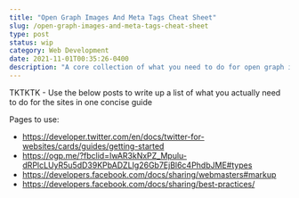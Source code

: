 ```yaml
---
title: "Open Graph Images And Meta Tags Cheat Sheet"
slug: /open-graph-images-and-meta-tags-cheat-sheet
type: post
status: wip
category: Web Development
date: 2021-11-01T00:35:26-0400
description: "A core collection of what you need to do for open graph images for twitter and facebook"
---
```


TKTKTK - Use the below posts to write up a list of what you actually need to do for the sites in one concise guide


Pages to use:

- https://developer.twitter.com/en/docs/twitter-for-websites/cards/guides/getting-started
- https://ogp.me/?fbclid=IwAR3kNxPZ_Mpulu-dRPlcLUyR5u5dD39KPbADZLIg26Gb7EjBl6c4PhdbJME#types
- https://developers.facebook.com/docs/sharing/webmasters#markup
- https://developers.facebook.com/docs/sharing/best-practices/

